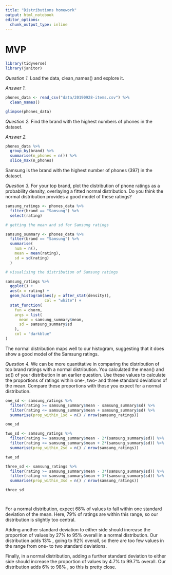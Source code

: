 ```yaml
---
title: "Distributions homework"
output: html_notebook
editor_options: 
  chunk_output_type: inline
---
```


# MVP

```r

library(tidyverse)
library(janitor)

```


*Question 1.*
Load the data, clean_names() and explore it.

*Answer 1.*

```r

phones_data <- read_csv("data/20190928-items.csv") %>% 
  clean_names()

glimpse(phones_data)

```
*Question 2.*
Find the brand with the highest numbers of phones in the dataset.

*Answer 2.*

```r

phones_data %>% 
  group_by(brand) %>% 
  summarise(n_phones = n()) %>% 
  slice_max(n_phones)

```
Samsung is the brand with the highest number of phones (397) in the dataset.

*Question 3.*
For your top brand, plot the distribution of phone ratings as a probability density, overlaying a fitted normal distribution. Do you think the normal distribution provides a good model of these ratings?

```r

samsung_ratings <- phones_data %>%
  filter(brand == "Samsung") %>%
  select(rating)

# getting the mean and sd for Samsung ratings

samsung_summary <- phones_data %>% 
  filter(brand == "Samsung") %>% 
  summarise(
    num = n(),
    mean = mean(rating),
    sd = sd(rating)
  )

# visualising the distribution of Samsung ratings

samsung_ratings %>% 
  ggplot() +
  aes(x = rating) +
  geom_histogram(aes(y = after_stat(density)),
                 col = "white") +
  stat_function(
    fun = dnorm, 
    args = list(
      mean = samsung_summary$mean,
      sd = samsung_summary$sd
    ),
    col = "darkblue"
)

```

The normal distribution maps well to our histogram, suggesting
that it does show a good model of the Samsung ratings. 


*Question 4.*
We can be more quantitative in comparing the distribution of top brand ratings with a normal distribution. You calculated the mean() and sd() of your distribution in an earlier question. Use these values to calculate the proportions of ratings within one-, two- and three standard deviations of the mean. Compare these proportions with those you expect for a normal distribution.

```r

one_sd <- samsung_ratings %>%
  filter(rating >= samsung_summary$mean - samsung_summary$sd) %>%
  filter(rating <= samsung_summary$mean + samsung_summary$sd) %>%
  summarise(prop_within_1sd = n() / nrow(samsung_ratings))

one_sd

two_sd <- samsung_ratings %>%
  filter(rating >= samsung_summary$mean - 2*(samsung_summary$sd)) %>%
  filter(rating <= samsung_summary$mean + 2*(samsung_summary$sd)) %>%
  summarise(prop_within_2sd = n() / nrow(samsung_ratings))

two_sd

three_sd <- samsung_ratings %>%
  filter(rating >= samsung_summary$mean - 3*(samsung_summary$sd)) %>%
  filter(rating <= samsung_summary$mean + 3*(samsung_summary$sd)) %>%
  summarise(prop_within_3sd = n() / nrow(samsung_ratings))

three_sd




```

For a normal distribution, expect 68%
 of values to fall within one standard deviation of the mean. Here, 79%
 of ratings are within this range, so our distribution is slightly too central.

Adding another standard deviation to either side should increase the proportion of values by 27%
 to 95%
 overall in a normal distribution. Our distribution adds 13%
, going to 92%
 overall, so there are too few values in the range from one- to two standard deviations.

Finally, in a normal distribution, adding a further standard deviation to either side should increase the proportion of values by 4.7%
 to 99.7%
 overall. Our distribution adds 6%
 to 98%
, so this is pretty close.







